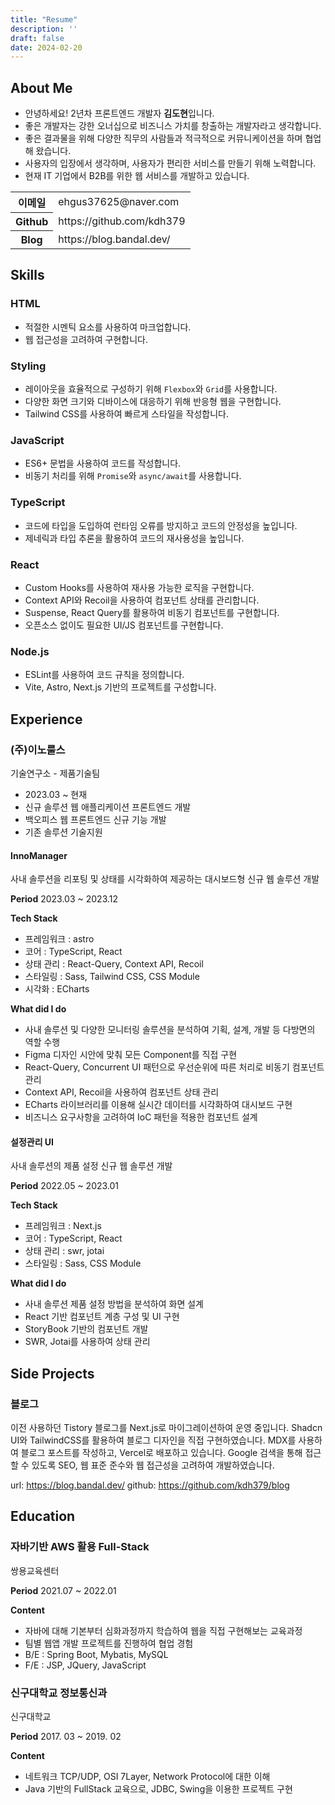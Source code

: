 ```yaml
---
title: "Resume"
description: ''
draft: false
date: 2024-02-20
---
```


## About Me
- 안녕하세요! 2년차 프론트엔드 개발자 **김도현**입니다.
- 좋은 개발자는 강한 오너십으로 비즈니스 가치를 창출하는 개발자라고 생각합니다.
- 좋은 결과물을 위해 다양한 직무의 사람들과 적극적으로 커뮤니케이션을 하며 협업해 왔습니다.
- 사용자의 입장에서 생각하며, 사용자가 편리한 서비스를 만들기 위해 노력합니다.
- 현재 IT 기업에서 B2B를 위한 웹 서비스를 개발하고 있습니다.

<table className="mt-4">
  <colgroup>
    <col style={{width: 6 + "rem"}} />
  </colgroup>
  <tbody>
    <tr>
      <th>이메일</th>
      <td>ehgus37625@naver.com</td>
    </tr>
    <tr>
      <th>Github</th>
      <td>
        https://github.com/kdh379
      </td>
    </tr>
    <tr>
      <th>Blog</th>
      <td>https://blog.bandal.dev/</td>
    </tr>
  </tbody>
</table>

## Skills

### HTML
- 적절한 시멘틱 요소를 사용하여 마크업합니다.
- 웹 접근성을 고려하여 구현합니다.

### Styling
- 레이아웃을 효율적으로 구성하기 위해 `Flexbox`와 `Grid`를 사용합니다.
- 다양한 화면 크기와 디바이스에 대응하기 위해 반응형 웹을 구현합니다.
- Tailwind CSS를 사용하여 빠르게 스타일을 작성합니다.

### JavaScript
- ES6+ 문법을 사용하여 코드를 작성합니다.
- 비동기 처리를 위해 `Promise`와 `async/await`를 사용합니다.

### TypeScript
- 코드에 타입을 도입하여 런타임 오류를 방지하고 코드의 안정성을 높입니다.
- 제네릭과 타입 추론을 활용하여 코드의 재사용성을 높입니다.

### React
- Custom Hooks를 사용하여 재사용 가능한 로직을 구현합니다.
- Context API와 Recoil을 사용하여 컴포넌트 상태를 관리합니다.
- Suspense, React Query를 활용하여 비동기 컴포넌트를 구현합니다.
- 오픈소스 없이도 필요한 UI/JS 컴포넌트를 구현합니다.

### Node.js
- ESLint를 사용하여 코드 규칙을 정의합니다.
- Vite, Astro, Next.js 기반의 프로젝트를 구성합니다.

## Experience

### (주)이노룰스
<Fore>기술연구소 - 제품기술팀</Fore>

- 2023.03 ~ 현재
- 신규 솔루션 웹 애플리케이션 프론트엔드 개발
- 백오피스 웹 프론트엔드 신규 기능 개발
- 기존 솔루션 기술지원

#### InnoManager
<Fore>사내 솔루션을 리포팅 및 상태를 시각화하여 제공하는 대시보드형 신규 웹 솔루션 개발</Fore>
<Steps>

**Period**
2023.03 ~ 2023.12

**Tech Stack**
- 프레임워크 : astro
- 코어 : TypeScript, React
- 상태 관리 : React-Query, Context API, Recoil
- 스타일링 : Sass, Tailwind CSS, CSS Module
- 시각화 : ECharts

**What did I do**
- 사내 솔루션 및 다양한 모니터링 솔루션을 분석하여 기획, 설계, 개발 등 다방면의 역할 수행
- Figma 디자인 시안에 맞춰 모든 Component를 직접 구현
- React-Query, Concurrent UI 패턴으로 우선순위에 따른 처리로 비동기 컴포넌트 관리
- Context API, Recoil을 사용하여 컴포넌트 상태 관리
- ECharts 라이브러리를 이용해 실시간 데이터를 시각화하여 대시보드 구현
- 비즈니스 요구사항을 고려하여 IoC 패턴을 적용한 컴포넌트 설계

</Steps>

#### 설정관리 UI
<Fore>사내 솔루션의 제품 설정 신규 웹 솔루션 개발</Fore>
<Steps>

**Period**
2022.05 ~ 2023.01

**Tech Stack**
- 프레임워크 : Next.js
- 코어 : TypeScript, React
- 상태 관리 : swr, jotai
- 스타일링 : Sass, CSS Module

**What did I do**
- 사내 솔루션 제품 설정 방법을 분석하여 화면 설계
- React 기반 컴포넌트 계층 구성 및 UI 구현
- StoryBook 기반의 컴포넌트 개발
- SWR, Jotai를 사용하여 상태 관리
</Steps>

## Side Projects

### 블로그

이전 사용하던 Tistory 블로그를 Next.js로 마이그레이션하여 운영 중입니다.
Shadcn UI와 TailwindCSS를 활용하여 블로그 디자인을 직접 구현하였습니다.
MDX를 사용하여 블로그 포스트를 작성하고, Vercel로 배포하고 있습니다.
Google 검색을 통해 접근할 수 있도록 SEO, 웹 표준 준수와 웹 접근성을 고려하여 개발하였습니다.

url: https://blog.bandal.dev/
github: https://github.com/kdh379/blog

## Education

### 자바기반 AWS 활용 Full-Stack
<Fore>쌍용교육센터</Fore>
<Steps>

**Period**
2021.07 ~ 2022.01

**Content**
- 자바에 대해 기본부터 심화과정까지 학습하여 웹을 직접 구현해보는 교육과정
- 팀별 웹앱 개발 프로젝트를 진행하여 협업 경험
- B/E : Spring Boot, Mybatis, MySQL
- F/E : JSP, JQuery, JavaScript
</Steps>

### 신구대학교 정보통신과
<Fore>신구대학교</Fore>
<Steps>

**Period**
2017. 03 ~ 2019. 02

**Content**
- 네트워크 TCP/UDP, OSI 7Layer, Network Protocol에 대한 이해
- Java 기반의 FullStack 교육으로, JDBC, Swing을 이용한 프로젝트 구현
</Steps>